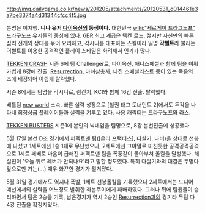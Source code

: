 http://img.dailygame.co.kr/news/201205/attachments/20120531_d014461e3a7be3374a4d31344cfcc4f5.jpg

본명은 이지행. '''니나 유저 [[다이옥신]]의 동생이다.''' 대한민국 [[wiki:"세르게이 드라그노프" 드라구노프]] 유저들의 중심에 있다. 6BR 최고 계급은 텍켄 로드. 젊지만 자신만의 빠른 심리 전개와 상대를 묶어 요리하고, 각시니를 대표하는 스킬이라 일명 '''각썰트'''라 불리는 어썰트를 이용한 공격적인 플레이 스타일은 화려해서 인기가 많다.

[[TEKKEN CRASH]] 시즌 6에 팀 Challenger로, 다이옥신, 애니스페셜과 함께 팀을 이뤄 가볍게 8강에 진출. [[Resurrection]], 마녀삼총사, 나진 스페셜리스트 등이 있는 죽음의 조에 배정되어 아쉽게 탈락했다.

시즌 8에서는 팀명을 각시니로, 랑간지, KCI와 함께 16강 진출. 탈락했다.

배틀팀 [[new world]] 소속. 빠른 실력 성장으로 [철권 태그 토너먼트 2]에서도 두각을 나타내 최정상급 플레이어들과 실력을 겨루고 있다. 사용 캐릭터는 드라구노프와 라스.


[[TEKKEN BUSTERS]] 시즌1에 본인의 닉네임을 팀명으로, 8강 본선진출에 성공했다.

5월 17일 본선 D조 경기에서 퍼펙트맨 팀([온리 프랙티스], 다살기, 나비)을 상대로 선봉에 나섰고 1세트에선 1승 1패로 무난했으나, 2세트에선 그야말로 미친듯한 공격공격공격으로 1세트 패배로 마음이 급해진 퍼펙트맨 팀을 폭풍같이 몰아부쳐 올킬을 달성했다. 해설진이 '오늘 뒤로 레버가 안되나요'라고 말할 정도였다. 특히 다살기와의 대결은 두명다 앞으로만 가는(...) 매우 화끈한 경기가 펼쳐졌다.

5월 31일 경기에서도 역시나 폭발, 1세트 선봉올킬을 기록했으나 2세트에서는 드디어 예선에서의 실력을 어느정도 발휘한 좌본주이에게 패배하였다. 그러나 뒤에 팀원들이 승리하면서 팀은 2승을 기록, 남은경기가 역시 2승인 [[Resurrection]]과의 경기라 두팀 다 4강 진출을 확정지었다.
